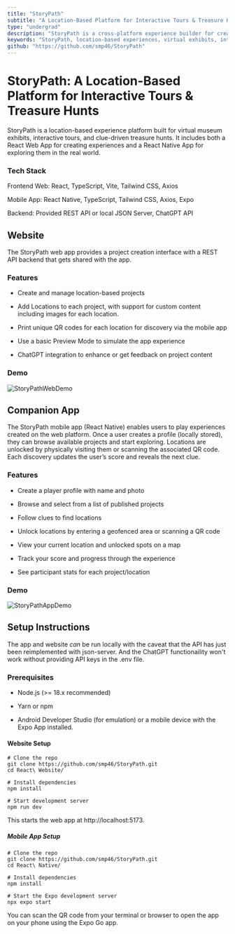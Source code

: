 ```yaml
---
title: "StoryPath"
subtitle: "A Location-Based Platform for Interactive Tours & Treasure Hunts"
type: "undergrad"
description: "StoryPath is a cross-platform experience builder for creating location-based virtual museum exhibits, clue-driven treasure hunts, and interactive tours. Built with React, React Native, and Expo."
keywords: "StoryPath, location-based experiences, virtual exhibits, interactive tours, treasure hunt app, React, React Native, Expo, Tailwind CSS, ChatGPT API, geolocation app, QR code scavenger hunt"
github: "https://github.com/smp46/StoryPath"
---
```


# StoryPath: A Location-Based Platform for Interactive Tours & Treasure Hunts
StoryPath is a location-based experience platform built for virtual museum exhibits, interactive tours, and clue-driven treasure hunts. It includes both a React Web App for creating experiences and a React Native App for exploring them in the real world.

### Tech Stack

Frontend Web: React, TypeScript, Vite, Tailwind CSS, Axios

Mobile App: React Native, TypeScript, Tailwind CSS, Axios, Expo

Backend: Provided REST API or local JSON Server, ChatGPT API

## Website

The StoryPath web app provides a project creation interface with a REST API backend that gets shared with the app.

### Features

- Create and manage location-based projects

- Add Locations to each project, with support for custom content including images for each location.

- Print unique QR codes for each location for discovery via the mobile app

- Use a basic Preview Mode to simulate the app experience

- ChatGPT integration to enhance or get feedback on project content

### Demo

![StoryPathWebDemo](https://github.com/user-attachments/assets/d7c71fcb-fd59-46c4-b584-7867e1965597)

## Companion App

The StoryPath mobile app (React Native) enables users to play experiences created on the web platform. Once a user creates a profile (locally stored), they can browse available projects and start exploring. Locations are unlocked by physically visiting them or scanning the associated QR code. Each discovery updates the user’s score and reveals the next clue.

### Features

- Create a player profile with name and photo

- Browse and select from a list of published projects

- Follow clues to find locations

- Unlock locations by entering a geofenced area or scanning a QR code

- View your current location and unlocked spots on a map

- Track your score and progress through the experience

- See participant stats for each project/location

### Demo

![StoryPathAppDemo](https://github.com/user-attachments/assets/94144a5b-f2a2-4321-a30c-022be1a87f14)


## Setup Instructions

The app and website *can* be run locally with the caveat that the API has just been reimplemented with json-server. And the ChatGPT functionaility won't work without providing API keys in the .env file.

### Prerequisites

- Node.js (>= 18.x recommended)

- Yarn or npm

- Android Developer Studio (for emulation) or a mobile device with the Expo App installed.

#### Website Setup
```
# Clone the repo
git clone https://github.com/smp46/StoryPath.git
cd React\ Website/ 

# Install dependencies
npm install

# Start development server
npm run dev
```
This starts the web app at http://localhost:5173.

##### Mobile App Setup
```
# Clone the repo
git clone https://github.com/smp46/StoryPath.git
cd React\ Native/               

# Install dependencies
npm install

# Start the Expo development server
npx expo start
```
You can scan the QR code from your terminal or browser to open the app on your phone using the Expo Go app.
